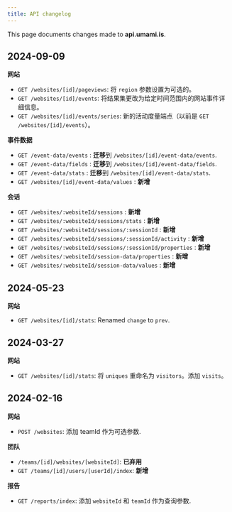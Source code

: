 ```yaml
---
title: API changelog
---
```


This page documents changes made to **api.umami.is**.

## 2024-09-09

**网站**

- `GET /websites/[id]/pageviews`: 将 `region` 参数设置为可选的。
- `GET /websites/[id]/events`: 将结果集更改为给定时间范围内的网站事件详细信息。
- `GET /websites/[id]/events/series`: 新的活动度量端点（以前是 `GET /websites/[id]/events`）。

**事件数据**

- `GET /event-data/events` : **迁移**到 `/websites/[id]/event-data/events`.
- `GET /event-data/fields` : **迁移**到 `/websites/[id]/event-data/fields`.
- `GET /event-data/stats` : **迁移**到 `/websites/[id]/event-data/stats`.
- `GET /websites/[id]/event-data/values` : **新增**

**会话**

- `GET /websites/:websiteId/sessions` : **新增**
- `GET /websites/:websiteId/sessions/stats` : **新增**
- `GET /websites/:websiteId/sessions/:sessionId` : **新增**
- `GET /websites/:websiteId/sessions/:sessionId/activity` : **新增**
- `GET /websites/:websiteId/sessions/:sessionId/properties` : **新增**
- `GET /websites/:websiteId/session-data/properties` : **新增**
- `GET /websites/:websiteId/session-data/values` : **新增**

## 2024-05-23

**网站**

- `GET /websites/[id]/stats`: Renamed `change` to `prev`.

## 2024-03-27

**网站**

- `GET /websites/[id]/stats`: 将 `uniques` 重命名为 `visitors`。添加 `visits`。

## 2024-02-16

**网站**

- `POST /websites`: 添加 teamId 作为可选参数.

**团队**

- `/teams/[id]/websites/[websiteId]`: **已弃用**
- `GET /teams/[id]/users/[userId]/index`: **新增**

**报告**

- `GET /reports/index`: 添加 `websiteId` 和 `teamId` 作为查询参数.
